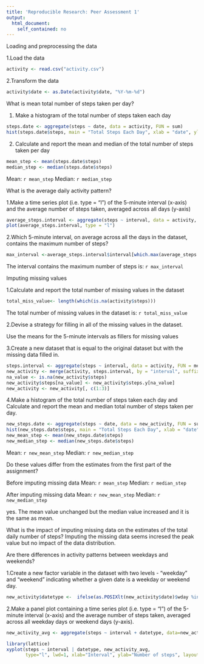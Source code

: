 ```yaml
---
title: 'Reproducible Research: Peer Assessment 1'
output:
  html_document:
    self_contained: no
---
```


Loading and preprocessing the data

1.Load the data 
```r
activity <- read.csv("activity.csv")
```

2.Transform the data 
```r
activity$date <- as.Date(activity$date, "%Y-%m-%d")
```

What is mean total number of steps taken per day?


1. Make a histogram of the total number of steps taken each day
```r
steps.date <- aggregate(steps ~ date, data = activity, FUN = sum)
hist(steps.date$steps, main = "Total Steps Each Day", xlab = "date", ylab = "steps", col="blue")
```

2. Calculate and report the mean and median of the total number of steps taken per day
```r
mean_step <- mean(steps.date$steps)
median_step <- median(steps.date$steps)
```
Mean: `r mean_step`
Median: `r median_step`

What is the average daily activity pattern?

1.Make a time series plot (i.e. type = "l") of the 5-minute interval (x-axis) and the average number of steps taken, averaged across all days (y-axis)
```r
average_steps.interval <- aggregate(steps ~ interval, data = activity, FUN = mean)
plot(average_steps.interval, type = "l")
```

2.Which 5-minute interval, on average across all the days in the dataset, contains the maximum number of steps?
```r
max_interval <-average_steps.interval$interval[which.max(average_steps.interval$steps)]
```
The interval contains the maximum number of steps is: `r max_interval`

Imputing missing values

1.Calculate and report the total number of missing values in the dataset 

```r
total_miss_value<- length(which(is.na(activity$steps)))
```
The total number of missing values in the dataset is: `r total_miss_value` 

2.Devise a strategy for filling in all of the missing values in the dataset.
      
  Use the means for the 5-minute intervals as fillers for missing values

3.Create a new dataset that is equal to the original dataset but with the missing data filled in.
```r
steps.interval <- aggregate(steps ~ interval, data = activity, FUN = mean)
new_activity <- merge(activity, steps.interval, by = "interval", suffixes = c("", ".y"))
na_value <- is.na(new_activity$steps)
new_activity$steps[na_value] <- new_activity$steps.y[na_value]
new_activity <- new_activity[, c(1:3)]
```


4.Make a histogram of the total number of steps taken each day and Calculate and report the mean and median total number of steps taken per day.

```r
new_steps.date <- aggregate(steps ~ date, data = new_activity, FUN = sum)
hist(new_steps.date$steps, main = "Total Steps Each Day", xlab = "date", ylab = "steps", col="Red")
new_mean_step <- mean(new_steps.date$steps)
new_median_step <- median(new_steps.date$steps)
```
Mean: `r new_mean_step`
Median: `r new_median_step`

Do these values differ from the estimates from the first part of the assignment? 
  
  Before imputing missing data
  Mean: `r mean_step`
  Median: `r median_step`

  After imputing missing data
  Mean: `r new_mean_step`
  Median: `r new_median_step`
  
  yes.  The mean value unchanged but the median value increased and it is the same as mean.
  
What is the impact of imputing missing data on the estimates of the total daily number of steps?
  Imputing the missing data seems incresed the peak value but no impact of the data distribution.
  
Are there differences in activity patterns between weekdays and weekends?

1.Create a new factor variable in the dataset with two levels - "weekday" and "weekend" indicating whether a given date is a weekday or weekend day.

```r
new_activity$datetype <-  ifelse(as.POSIXlt(new_activity$date)$wday %in% c(0,6), 'weekend', 'weekday')
```

2.Make a panel plot containing a time series plot (i.e. type = "l") of the 5-minute interval (x-axis) and the average number of steps taken, averaged across all weekday days or weekend days (y-axis).

```r
new_activity_avg <- aggregate(steps ~ interval + datetype, data=new_activity, mean)

library(lattice)
xyplot(steps ~ interval | datetype, new_activity_avg, 
       type="l", lwd=1, xlab="Interval", ylab="Number of steps", layout=c(1,2))
```
